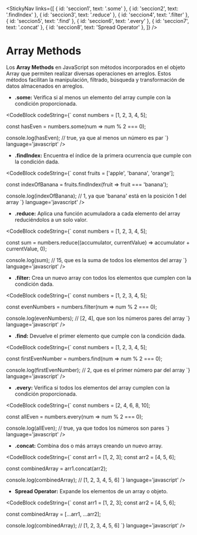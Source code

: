 
<StickyNav
  links={[
    { id: 'seccion1', text: '.some' },
    { id: 'seccion2', text: '.findIndex' },
    { id: 'seccion3', text: '.reduce' },
    { id: 'seccion4', text: '.filter' },
    { id: 'seccion5', text: '.find' },
    { id: 'seccion6', text: '.every' },
    { id: 'seccion7', text: '.concat' },
    { id: 'seccion8', text: 'Spread Operator' },
  ]}
/>

# Array Methods

Los **Array Methods** en JavaScript son métodos incorporados en el objeto Array que permiten realizar diversas operaciones en arreglos. 
Estos métodos facilitan la manipulación, filtrado, búsqueda y transformación de datos almacenados en arreglos.

<a id="seccion1"></a>
- **.some:** Verifica si al menos un elemento del array cumple con la condición proporcionada.

<CodeBlock
  codeString={`
  const numbers = [1, 2, 3, 4, 5];

  const hasEven = numbers.some(num => num % 2 === 0);

  console.log(hasEven); // true, ya que al menos un número es par
  `} 
  language='javascript'
/>

<a id="seccion2"></a>
- **.findIndex:** Encuentra el índice de la primera ocurrencia que cumple con la condición dada.

<CodeBlock
  codeString={`
  const fruits = ['apple', 'banana', 'orange'];

  const indexOfBanana = fruits.findIndex(fruit => fruit === 'banana');

  console.log(indexOfBanana); // 1, ya que 'banana' está en la posición 1 del array
  `} 
  language='javascript'
/>

<a id="seccion3"></a>
- **.reduce:** Aplica una función acumuladora a cada elemento del array reduciéndolos a un solo valor.

<CodeBlock
  codeString={`
  const numbers = [1, 2, 3, 4, 5];

  const sum = numbers.reduce((accumulator, currentValue) => accumulator + currentValue, 0);

  console.log(sum); // 15, que es la suma de todos los elementos del array
  `} 
  language='javascript'
/>

<a id="seccion4"></a>
- **.filter:** Crea un nuevo array con todos los elementos que cumplen con la condición dada.

<CodeBlock
  codeString={`
  const numbers = [1, 2, 3, 4, 5];

  const evenNumbers = numbers.filter(num => num % 2 === 0);

  console.log(evenNumbers); // [2, 4], que son los números pares del array
  `} 
  language='javascript'
/>

<a id="seccion5"></a>
- **.find:** Devuelve el primer elemento que cumple con la condición dada.

<CodeBlock
  codeString={`
  const numbers = [1, 2, 3, 4, 5];

  const firstEvenNumber = numbers.find(num => num % 2 === 0);

  console.log(firstEvenNumber); // 2, que es el primer número par del array
  `} 
  language='javascript'
/>

<a id="seccion6"></a>
- **.every:** Verifica si todos los elementos del array cumplen con la condición proporcionada.

<CodeBlock
  codeString={`
  const numbers = [2, 4, 6, 8, 10];

  const allEven = numbers.every(num => num % 2 === 0);

  console.log(allEven); // true, ya que todos los números son pares
  `} 
  language='javascript'
/>

<a id="seccion7"></a>
- **.concat:** Combina dos o más arrays creando un nuevo array.

<CodeBlock
  codeString={`
  const arr1 = [1, 2, 3];
  const arr2 = [4, 5, 6];

  const combinedArray = arr1.concat(arr2);

  console.log(combinedArray); // [1, 2, 3, 4, 5, 6]
  `} 
  language='javascript'
/>

<a id="seccion8"></a>
- **Spread Operator:**  Expande los elementos de un array o objeto.

<CodeBlock
  codeString={`
  const arr1 = [1, 2, 3];
  const arr2 = [4, 5, 6];

  const combinedArray = [...arr1, ...arr2];

  console.log(combinedArray); // [1, 2, 3, 4, 5, 6]
  `} 
  language='javascript'
/>